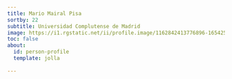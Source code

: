 ```yaml
---
title: Mario Mairal Pisa
sortby: 22
subtitle: Universidad Complutense de Madrid
image: https://i1.rgstatic.net/ii/profile.image/1162842413776896-1654254644404_Q512/Mario-Mairal.jpg
toc: false
about:
  id: person-profile
  template: jolla
 
---
```


:::{#person-profile}
:::




